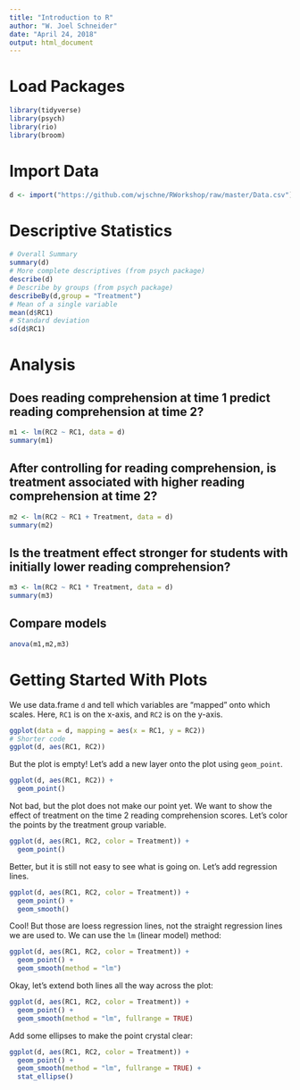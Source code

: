 ---
title: "Introduction to R"
author: "W. Joel Schneider"
date: "April 24, 2018"
output: html_document
---

# Load Packages

```{r setup, include=FALSE}
library(tidyverse)
library(psych)
library(rio)
library(broom)
```

# Import Data

```{r}
d <- import("https://github.com/wjschne/RWorkshop/raw/master/Data.csv")
```

# Descriptive Statistics

```{r d, echo = TRUE}
# Overall Summary
summary(d)
# More complete descriptives (from psych package)
describe(d)
# Describe by groups (from psych package)
describeBy(d,group = "Treatment")
# Mean of a single variable
mean(d$RC1)
# Standard deviation
sd(d$RC1)

```

# Analysis

## Does reading comprehension at time 1 predict reading comprehension at time 2?

```{r}
m1 <- lm(RC2 ~ RC1, data = d)
summary(m1)
```

## After controlling for reading comprehension, is treatment associated with higher reading comprehension at time 2?

```{r}
m2 <- lm(RC2 ~ RC1 + Treatment, data = d)
summary(m2)
```

## Is the treatment effect stronger for students with initially lower reading comprehension?

```{r}
m3 <- lm(RC2 ~ RC1 * Treatment, data = d)
summary(m3)
```

## Compare models

```{r}
anova(m1,m2,m3) 
```


# Getting Started With Plots

We use data.frame `d` and tell which variables are "mapped" onto which scales. Here, `RC1` is on the x-axis, and `RC2` is on the y-axis.

```{r}
ggplot(data = d, mapping = aes(x = RC1, y = RC2)) 
# Shorter code
ggplot(d, aes(RC1, RC2))
```

But the plot is empty! Let's add a new layer onto the plot using `geom_point`.

```{r}
ggplot(d, aes(RC1, RC2)) + 
  geom_point()  
```

Not bad, but the plot does not make our point yet. We want to show the effect of treatment on the time 2 reading comprehension scores. Let's color the points by the treatment group variable.

```{r}
ggplot(d, aes(RC1, RC2, color = Treatment)) + 
  geom_point()
```

Better, but it is still not easy to see what is going on. Let's add regression lines.

```{r}
ggplot(d, aes(RC1, RC2, color = Treatment)) + 
  geom_point() + 
  geom_smooth()
```

Cool! But those are loess regression lines, not the straight regression lines we are used to. We can use the `lm` (linear model) method:

```{r}
ggplot(d, aes(RC1, RC2, color = Treatment)) + 
  geom_point() + 
  geom_smooth(method = "lm") 
```

Okay, let's extend both lines all the way across the plot:

```{r}
ggplot(d, aes(RC1, RC2, color = Treatment)) + 
  geom_point() + 
  geom_smooth(method = "lm", fullrange = TRUE) 
```

Add some ellipses to make the point crystal clear:

```{r}
ggplot(d, aes(RC1, RC2, color = Treatment)) + 
  geom_point() + 
  geom_smooth(method = "lm", fullrange = TRUE) + 
  stat_ellipse()
```

